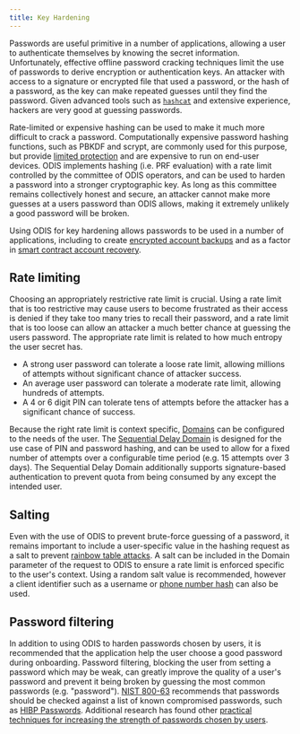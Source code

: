 ```yaml
---
title: Key Hardening
---
```


Passwords are useful primitive in a number of applications, allowing a user to authenticate themselves by knowing the secret information.
Unfortunately, effective offline password cracking techniques limit the use of passwords to derive encryption or authentication keys.
An attacker with access to a signature or encrypted file that used a password, or the hash of a password, as the key can make repeated guesses until they find the password.
Given advanced tools such as [`hashcat`](https://hashcat.net/hashcat/) and extensive experience, hackers are very good at guessing passwords.

Rate-limited or expensive hashing can be used to make it much more difficult to crack a password.
Computationally expensive password hashing functions, such as PBKDF and scrypt, are commonly used for this purpose, but provide [limited protection](https://arxiv.org/abs/2006.05023) and are expensive to run on end-user devices.
ODIS implements hashing (i.e. PRF evaluation) with a rate limit controlled by the committee of ODIS operators, and can be used to harden a password into a stronger cryptographic key.
As long as this committee remains collectively honest and secure, an attacker cannot make more guesses at a users password than ODIS allows, making it extremely unlikely a good password will be broken.

Using ODIS for key hardening allows passwords to be used in a number of applications, including to create [encrypted account backups](/legacy/protocol/identity/encrypted-cloud-backup) and as a factor in [smart contract account recovery](/legacy/protocol/identity/smart-contract-accounts).

## Rate limiting

Choosing an appropriately restrictive rate limit is crucial.
Using a rate limit that is too restrictive may cause users to become frustrated as their access is denied if they take too many tries to recall their password, and a rate limit that is too loose can allow an attacker a much better chance at guessing the users password.
The appropriate rate limit is related to how much entropy the user secret has.

- A strong user password can tolerate a loose rate limit, allowing millions of attempts without significant chance of attacker success.
- An average user password can tolerate a moderate rate limit, allowing hundreds of attempts.
- A 4 or 6 digit PIN can tolerate tens of attempts before the attacker has a significant chance of success.

Because the right rate limit is context specific, [Domains](/legacy/protocol/identity/odis-domain) can be configured to the needs of the user.
The [Sequential Delay Domain](/legacy/protocol/identity/odis-domain-sequential-delay-domain) is designed for the use case of PIN and password hashing, and can be used to allow for a fixed number of attempts over a configurable time period (e.g. 15 attempts over 3 days).
The Sequential Delay Domain additionally supports signature-based authentication to prevent quota from being consumed by any except the intended user.

## Salting

Even with the use of ODIS to prevent brute-force guessing of a password, it remains important to include a user-specific value in the hashing request as a salt to prevent [rainbow table attacks](https://wikipedia.org/wiki/Rainbow_table).
A salt can be included in the Domain parameter of the request to ODIS to ensure a rate limit is enforced specific to the user's context.
Using a random salt value is recommended, however a client identifier such as a username or [phone number hash](/legacy/protocol/identity/odis-use-case-phone-number-privacy) can also be used.

## Password filtering

In addition to using ODIS to harden passwords chosen by users, it is recommended that the application help the user choose a good password during onboarding.
Password filtering, blocking the user from setting a password which may be weak, can greatly improve the quality of a user's password and prevent it being broken by guessing the most common passwords (e.g. "password").
[NIST 800-63](https://pages.nist.gov/800-63-3/sp800-63-3.html) recommends that passwords should be checked against a list of known compromised passwords, such as [HIBP Passwords](https://haveibeenpwned.com/Passwords).
Additional research has found other [practical techniques for increasing the strength of passwords chosen by users](https://www.andrew.cmu.edu/user/nicolasc/publications/Tan-CCS20.pdf).
